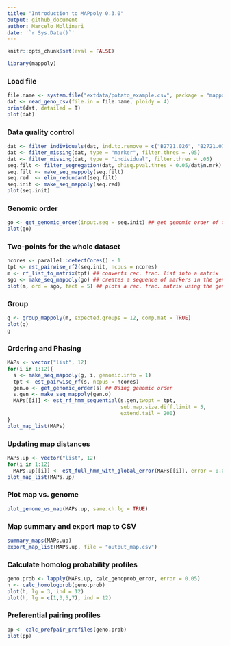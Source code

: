 ```yaml
---
title: "Introduction to MAPpoly 0.3.0"
output: github_document
author: Marcelo Mollinari
date: '`r Sys.Date()`'
---
```


```r
knitr::opts_chunk$set(eval = FALSE)
```

```r
library(mappoly)
```

### Load file

```r
file.name <- system.file("extdata/potato_example.csv", package = "mappoly")
dat <- read_geno_csv(file.in = file.name, ploidy = 4)
print(dat, detailed = T)
plot(dat)
```

### Data quality control

```r
dat <- filter_individuals(dat, ind.to.remove = c("B2721.026", "B2721.078"))
dat <- filter_missing(dat, type = "marker", filter.thres = .05)
dat <- filter_missing(dat, type = "individual", filter.thres = .05)
seq.filt <- filter_segregation(dat, chisq.pval.thres = 0.05/dat$n.mrk)
seq.filt <- make_seq_mappoly(seq.filt)
seq.red  <- elim_redundant(seq.filt)
seq.init <- make_seq_mappoly(seq.red)
plot(seq.init)
```

### Genomic order

```r
go <- get_genomic_order(input.seq = seq.init) ## get genomic order of the sequence
plot(go)
```

### Two-points for the whole dataset

```r
ncores <- parallel::detectCores() - 1
tpt <- est_pairwise_rf2(seq.init, ncpus = ncores)
m <- rf_list_to_matrix(tpt) ## converts rec. frac. list into a matrix 
sgo <- make_seq_mappoly(go) ## creates a sequence of markers in the genome order
plot(m, ord = sgo, fact = 5) ## plots a rec. frac. matrix using the genome order, averaging neighbor cells in a 5 x 5 grid 
```

### Group

```r
g <- group_mappoly(m, expected.groups = 12, comp.mat = TRUE)
plot(g)
g
```

### Ordering and Phasing

```r
MAPs <- vector("list", 12)
for(i in 1:12){
  s <- make_seq_mappoly(g, i, genomic.info = 1) 
  tpt <- est_pairwise_rf(s, ncpus = ncores)
  gen.o <- get_genomic_order(s) ## Using genomic order
  s.gen <- make_seq_mappoly(gen.o)
  MAPs[[i]] <- est_rf_hmm_sequential(s.gen,twopt = tpt, 
                                     sub.map.size.diff.limit = 5, 
                                     extend.tail = 200)
}
plot_map_list(MAPs)
```

### Updating map distances

```r
MAPs.up <- vector("list", 12)
for(i in 1:12)
  MAPs.up[[i]] <- est_full_hmm_with_global_error(MAPs[[i]], error = 0.05)
plot_map_list(MAPs.up)
```

### Plot map vs. genome

```r
plot_genome_vs_map(MAPs.up, same.ch.lg = TRUE)
```

### Map summary and export map to CSV

```r
summary_maps(MAPs.up)
export_map_list(MAPs.up, file = "output_map.csv")
```

### Calculate homolog probability profiles

```r
geno.prob <- lapply(MAPs.up, calc_genoprob_error, error = 0.05)
h <- calc_homologprob(geno.prob)
plot(h, lg = 3, ind = 12)
plot(h, lg = c(1,3,5,7), ind = 12)
```

### Preferential pairing profiles

```r
pp <- calc_prefpair_profiles(geno.prob)
plot(pp)
```